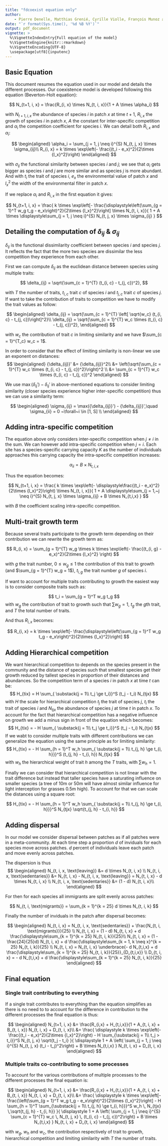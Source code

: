 ```yaml
---
title: "fdcoexist equation only"
author:
    - Pierre Denelle, Matthias Grenié, Cyrille Violle, François Munoz and Caroline M. Tucker
date: "`r format(Sys.time(), '%d %B %Y')`"
output: pdf_document
vignette: >
  %\VignetteIndexEntry{Full equation of the model}
  %\VignetteEngine{knitr::rmarkdown}
  %\VignetteEncoding{UTF-8}
  \usepackage[utf8]{inputenc}
---
```


## Basic Equation

This document resumes the equation used in our model and details the different processes.
Our coexistence model is developed following this equation (Beverton-Holt equation):

$$
N_{t+1, i, x} = \frac{R_{i, x} \times N_{t, i, x}}{1 + A \times \alpha_i}
$$

with $N_{t+1, i, x}$ the abundance of species $i$ in patch $x$ at time $t + 1$, $R_{i, x}$ the growth of species $i$ in patch $x$, $A$ the constant for inter-specific competition and $\alpha_i$ the competition coefficient for species $i$. We can detail both $R_{i, x}$ and $\alpha_i$:

$$
\begin{aligned}
\alpha_i = \sum_{j = 1, j \neq i}^{S} N_{t, j, x} \times \sigma_{ij}\\
R_{i, x} = k \times \exp\left(- \frac{(t_i - e_x)^2}{2\times {l_x}^2}\right)
\end{aligned}
$$

with $\sigma_{ij}$ the functional similarity between species $i$ and $j$; we see that $\alpha_i$ gets bigger as species $i$ and $j$ are more similar and as species $j$ is more abundant. And with $t_i$ the trait of species $i$, $e_x$ the environmental value of patch $x$ and ${l_x}^2$ the width of the environmental filter in patch $x$.


If we replace $\alpha_i$ and $R_{i, x}$ in the first equation it gives:

$$
N_{t+1, i, x} = \frac{
k \times \exp\left[- \frac{\displaystyle\left(\sum_{g = 1}^T w_g t_g - e_x\right)^2}{2\times {l_x}^2}\right] \times N_{t, i, x}}{
1 + A \times \displaystyle\sum_{j = 1, j \neq i}^{S} N_{t, j, x} \times \sigma_{ij}
}
$$

## Detailing the computation of $\delta_{ij}$ & $\sigma_{ij}$

$\delta_{ij}$ is the functional dissimilarity coefficient between species $i$ and species $j$. It reflects the fact that the more two species are dissimilar the less competition they experience from each other.

First we can compute $\delta_{ij}$ as the euclidean distance between species using multiple traits:

$$
\delta_{ij} = \sqrt{\sum_{c = 1}^{T} (t_{i, c} - t_{j, c})^2}, 
$$

with $T$ the number of traits, $t_{i, c}$ trait $c$ of species $i$ and $t_{j, c}$ trait $c$ of species $j$. If want to take the contribution of traits to competition we have to modify the trait values as follow:

$$
\begin{aligned}
\delta_{ij} = \sqrt{\sum_{c = 1}^{T} \left[ \sqrt{w_c} (t_{i, c} - t_{j, c})\right]^2}\\
\delta_{ij} = \sqrt{\sum_{c = 1}^{T} w_c \times (t_{i, c} - t_{j, c})^2},
\end{aligned}
$$

with $w_c$ the contribution of trait $c$ in limiting similarity and we have $\sum_{c = 1}^{T_c} w_c = 1$.

In order to consider that the effect of limiting similarity is non-linear we use an exponent on distances:
$$
\begin{aligned}
{\delta_{ij}}' &= {\delta_{ij}}^2\\
               &= \left(\sqrt{\sum_{c = 1}^{T} w_c \times (t_{i, c} - t_{j, c})^2}\right)^2 \\
               &= \sum_{c = 1}^{T} w_c \times (t_{i, c} - t_{j, c})^2
\end{aligned}
$$

We use $\max({\delta_{ij}}') - {\delta_{ij}}'$ in above-mentioned equations to consider limiting similarity (closer species experience higher inter-specific competition) thus we can use a similarity term:

$$
\begin{aligned}
\sigma_{ij} = \max({\delta_{ij}}') - {\delta_{ij}}',\quad \sigma_{ii} = 0 ~\forall~i \in [1, S] \\
\end{aligned}
$$

## Adding intra-specific competition

The equation above only considers inter-specific competition when $j \neq i$ in the sum. We can however add intra-specific competition when $j = i$. Each site has a species-specific carrying capacity $K$ as the number of individuals approaches this carrying capacity the intra-specific competition increases:

$$
\alpha_{ii} = B \times N_{t,i,x}
$$

Thus the equation becomes:

$$
N_{t+1, i, x} = \frac{
k \times \exp\left(- \displaystyle\frac{(t_i - e_x)^2}{2\times {l_x}^2}\right) \times N_{t, i, x}}{
1 + A \displaystyle\sum_{j = 1,~j \neq i}^{S} N_{t, j, x} \times \sigma_{ij} +
B \times N_{t,i,x}
}
$$

with $B$ the coefficient scaling intra-specific competition. 

## Multi-trait growth term

Because several traits participate to the growth term depending on their contribution we can rewrite the growth term as:

$$
R_{i, x} = \sum_{g = 1}^{T} w_g \times k \times \exp\left(- \frac{(t_{i, g} - e_x)^2}{2\times {l_x}^2} \right)
$$

with $g$ the trait number, $0 \leq w_g \leq 1$ the contribution of this trait to growth (and $\sum_{g = 1}^{T} w_g = 1$), $t_{i, g}$ the trait number $g$ of species $i$.

If want to account for multiple traits contributing to growth the easiest way is to consider composite traits such as:

$$
t_i = \sum_{g = 1}^T w_g t_g
$$
with $w_g$ the contribution of trait to growth such that $\sum w_g = 1$, $t_g$ the $g$th trait, and $T$ the total number of traits.

And thus $R_{i, x}$ becomes:

$$
R_{i, x} = k \times \exp\left[- \frac{\displaystyle\left(\sum_{g = 1}^T w_g t_g - e_x\right)^2}{2\times {l_x}^2}\right]
$$


## Adding Hierarchical competition

We want hierarchical competition to depends on the species present in the community and the distance of species such that smallest species get their growth reduced by tallest species in proportion of their distances and abundances. So the competition term of a species $i$ in patch $x$ at time $t$ can be:
$$
H_{tix} = H \sum_{
                \substack{j = 1\\
                          t_j \ge t_i}}^S
           (t_j - t_i) N_{tjx}
$$
with $H$ the scale for hierarchical competition $t_j$ the trait of species $j$, $t_i$ the trait of species $i$ and $N_{tjx}$ the abundance of species $j$ at time $t$ in patch $x$. To account for the fact that hierarchical competition has a negative influence on growth we add a minus sign in front of the equation which becomes:
$$
H_{tix} = - H \sum_{
                \substack{j = 1\\
                          t_j \ge t_i}}^S
           (t_j - t_i) N_{tjx}
$$
If we wabt to consider multiple traits with different contributions we can generalize the equation using the same principle as for limiting similarity:
$$
H_{tix} = - H \sum_{h = 1}^T w_h \sum_{
                \substack{j = 1\\
                          t_{j, h} \ge t_{i, h}}}^S
           (t_{j, h} - t_{i, h}) N_{tjx}
$$
with $w_h$ the hierarchical weight of trait $h$ among the $T$ traits, with $\sum w_h = 1$.

Finally we can consider that hierarchical competition is not linear with the trait difference but instead that taller species have a saturating influence on smaller species (a tree of 10m or 50m will have almost similar influence for light interception for grasses 0.5m high). To account for that we can scale the distances using a square root:

$$
H_{tix} = - H \sum_{h = 1}^T w_h \sum_{
                \substack{j = 1\\
                          t_{j, h} \ge t_{i, h}}}^S
            N_{tjx} \sqrt{t_{j, h} - t_{i, h}}
$$


## Adding dispersal

In our model we consider dispersal between patches as if all patches were in a meta-community. At each time step a proportion $d$ of inviduals for each species move across patches. $d$ percent of individuals leave each patch and move evenly across patches.

The dispersion is thus
$$
\begin{aligned}
    N_{t, i, x, \text{leaving}} &= d \times N_{t, i, x} \\
    N_{t, i, x, \text{sedentaries}} &= N_{t, i, x} - N_{t, i, x, \text{leaving}} = N_{t, i, x} - d \times N_{t, i, x} \\
    N_{t, i, x, \text{sedentaries}} &= (1 - d) N_{t, i, x}\\
\end{aligned}
$$

For then for each species all immigrants are split evenly across patches:

$$
    N_{t, i, \text{migrants}} = \sum_{k = 1}^{k = 25} d \times N_{t, i, k}
$$

Finally the number of inviduals in the patch after dispersal becomes:

$$
\begin{aligned}
N_{t, i, x} = N_{t, i, x, \text{sedentaries}} + \frac{N_{t, i, \text{migrants}}}{25} \\
N_{t, i, x} = (1 - d) N_{t, i, x} + d \frac{\displaystyle\sum_{k = 1}^{k = 25} N_{t, i, k}}{25}\\
N_{t, i, x} = (1 - \frac{24}{25}d) N_{t, i, x} + d \frac{\displaystyle\sum_{k = 1, k \neq x}^{k = 25} N_{t, i, k}}{25} \\
N_{t, i, x} = N_{t, i, x} \underbrace{- d N_{t,i,x} + d \frac{\displaystyle\sum_{k = 1}^{k = 25} N_{t, i, k}}{25}}_{D_{t,i,x}} \\
D_{t, i, x} = - d N_{t,i,x} + d \frac{\displaystyle\sum_{k = 1}^{k = 25} N_{t, i, k}}{25}
\end{aligned}
$$

## Final equation

### Single trait contributing to everything

If a single trait contributes to everything than the equation simplifies as there is no need to to account for the difference in contribution to the different processes the final equation is thus:

$$
\begin{aligned}
N_{t+1, i, x} &= \frac{R_{i,x} + H_{t,i,x}}{1 + A_{t, i, x} + B_{t, i, x}} N_{t, i, x} + D_{t, i, x}\\
              &= \frac{
               \displaystyle k \times \exp\left(- \frac{(t_i - e_x)^2}{2\times {l_x}^2}\right) - H \sum_{\substack{j = 1\\ t_j > t_i}}^S N_{t, j, x} \sqrt{t_j - t_i}
               }{
               \displaystyle 1 +
               A \left( \sum_{j = 1, j \neq i}^{S} N_{t, j, x} (t_i - t_j)^2\right) +
               B \times N_{t,i,x}
               } N_{t, i, x} + D_{t, i, x}
\end{aligned}
$$


### Multiple traits co-contributing to some processes

To account for the various contributions of multiple processes to the different processes the final equation is:

$$
\begin{aligned}
N_{t+1, i, x} &= \frac{R_{i,x} + H_{t,i,x}}{1 + A_{t, i, x} + B_{t, i, x}} N_{t, i, x} + D_{t, i, x}\\
              &= \frac{
               \displaystyle k \times \exp\left[- \frac{\left(\sum_{g = 1}^T w_g t_g - e_x\right)^2}{2\times {l_x}^2}\right]
               - H \sum_{h = 1}^T \sum_{\substack{j = 1\\ t_{j, h} \ge t_{i, h}}}^S w_h \, N_{tjx} \,\sqrt{t_{j, h} - t_{i, h}}
               }{
               \displaystyle 1 +
               A \left( \sum_{j = 1, j \neq i}^{S} \sum_{c = 1}^{T} w_c \, N_{t, j, x} \, (t_{i, c} - t_{j, c})^2\right) +
               B \times N_{t,i,x}
               } N_{t, i, x} + D_{t, i, x}
\end{aligned}
$$

with $w_g$, $w_h$ and $w_c$, the contribution respectively of trait to growth, hierarchical competition and limiting similarity with $T$ the number of traits.
